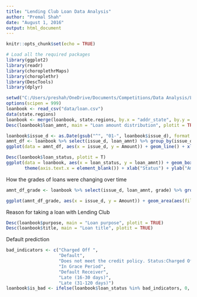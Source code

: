 ```yaml
---
title: "Lending Club Loan Data Analysis"
author: "Premal Shah"
date: "August 1, 2016"
output: html_document
---
```


```r
knitr::opts_chunk$set(echo = TRUE)
```

```r
# Load all the required packages
library(ggplot2)
library(readr)
library(choroplethrMaps)
library(choroplethr)
library(DescTools)
library(dplyr)
```

```r
setwd("C:/Users/preshah/OneDrive/Documents/Competitions/Data Analysis/LendingClubLoanData")
options(scipen = 999)
loanbook <- read_csv("data/loan.csv")
data(state.regions)
loanbook <- merge(loanbook, state.regions, by.x = "addr_state", by.y = "abb")
Desc(loanbook$loan_amnt, main = "Loan amount distribution", plotit = TRUE)
```


```r
loanbook$issue_d <- as.Date(gsub("^", "01-", loanbook$issue_d), format = "%d-%b-%Y")
amnt_df <- loanbook %>% select(issue_d, loan_amnt) %>% group_by(issue_d) %>% summarise(Amount = sum(loan_amnt))
ggplot(data = amnt_df, aes(x = issue_d, y = Amount)) + geom_line() + xlab("Date Issued")
```

```r
Desc(loanbook$loan_status, plotit = T)
ggplot(data = loanbook, aes(x = loan_status, y = loan_amnt)) + geom_boxplot(aes(fill = loan_status)) +
       theme(axis.text.x = element_blank()) + xlab("Status") + ylab("Amount")
```
How the grades of loans were changing over time
```r
amnt_df_grade <- loanbook %>% select(issue_d, loan_amnt, grade) %>% group_by(issue_d, grade) %>% summarise(Amount = sum(loan_amnt))

ggplot(amnt_df_grade, aes(x = issue_d, y = Amount)) + geom_area(aes(fill = grade)) + xlab("Date Issued")
```
Reason for taking a loan with Lending Club
```r
Desc(loanbook$purpose, main = "Loan purpose", plotit = TRUE)
Desc(loanbook$title, main = "Loan title", plotit = TRUE)
```
Default prediction
```r
bad_indicators <- c("Charged Off ",
                    "Default",
                    "Does not meet the credit policy. Status:Charged Off",
                    "In Grace Period", 
                    "Default Receiver", 
                    "Late (16-30 days)",
                    "Late (31-120 days)")
loanbook$is_bad <- ifelse(loanbook$loan_status %in% bad_indicators, 0, ifelse(loanbook$loan_status == "", NA, 1))
```
